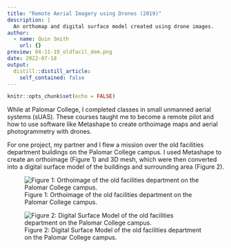 ```yaml
---
title: "Remote Aerial Imagery using Drones (2019)"
description: |
  An orthomap and digital surface model created using drone images.
author:
  - name: Quin Smith
    url: {}
preview: 04-11-19_oldfacil_dem.png
date: 2022-07-18
output:
  distill::distill_article:
    self_contained: false
---
```



```r
knitr::opts_chunk$set(echo = FALSE)
```

While at Palomar College, I completed classes in small unmanned aerial systems (sUAS). These courses taught me to become a remote pilot and how to use software like Metashape to create orthoimage maps and aerial photogrammetry with drones.

For one project, my partner and I flew a mission over the old facilities department buildings on the Palomar College campus. I used Metashape to create an orthoimage (Figure 1) and 3D mesh, which were then converted into a digital surface model of the buildings and surrounding area (Figure 2).

![Figure 1: Orthoimage of the old facilities department on the Palomar College campus.](19-04-11_oldfacil_ortho.png)

![Figure 2: Digital Surface Model of the old facilities department on the Palomar College campus.](04-11-19_oldfacil_dem.png)


